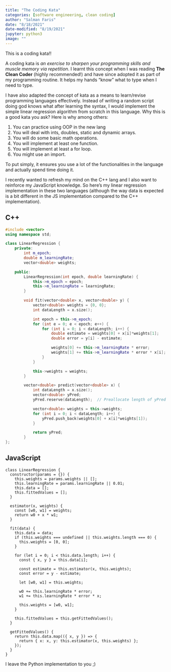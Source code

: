 ```yaml
---
title: "The Coding Kata"
categories: [software engineering, clean coding]
author: "Salman Faris"
date: "8/18/2021"
date-modified: "8/19/2021"
jupyter: python3
image: ""
---
```


This is a coding kata!!

A coding kata is _an exercise to sharpen your programming skills and muscle memory via repetition_. I learnt this concept when I was reading **The Clean Coder** (highly recommended!) and have since adopted it as part of my programming routine. It helps my hands "know" what to type when I need to type.

I have also adapted the concept of kata as a means to learn/revise programming languages effectively. Instead of writing a random script doing god knows what after learning the syntax, I would implement the simple linear regression algorithm from scratch in this language. Why this is a good kata you ask? Here is why among others:

1. You can practice using OOP in the new lang
2. You will deal with ints, doubles, static and dynamic arrays.
3. You will do some basic math operations.
4. You will implement at least one function.
5. You will implement at least a for loop.
6. You might use an import.

To put simply, it ensures you use a lot of the functionalities in the language and actually spend time doing it.

I recently wanted to refresh my mind on the C++ lang and I also want to reinforce my JavaScript knowledge. So here's my linear regression implementation in these two languages (although the way data is expected is a bit different in the JS implementation compared to the C++ implementation).

::: {.panel-tabset}
## C++

``` .cpp
#include <vector>
using namespace std;

class LinearRegression {
    private:
        int m_epoch;
        double m_learningRate;
        vector<double> weights;

    public:
        LinearRegression(int epoch, double learningRate) {
            this->m_epoch = epoch;
            this->m_learningRate = learningRate;
        }

        void fit(vector<double> x, vector<double> y) {
            vector<double> weights = {0, 0};
            int dataLength = x.size();

            int epoch = this->m_epoch;
            for (int e = 0; e < epoch; e++) {
                for (int i = 0; i < dataLength; i++) {
                    double estimate = weights[0] + x[i]*weights[1];
                    double error = y[i] - estimate;

                    weights[0] += this->m_learningRate * error;
                    weights[1] += this->m_learningRate * error * x[i];
                }
            }

            this->weights = weights;
        }

        vector<double> predict(vector<double> x) {
            int dataLength = x.size();
            vector<double> yPred;
            yPred.reserve(dataLength);  // Preallocate length of yPred based on size of x.

            vector<double> weights = this->weights;
            for (int i = 0; i < dataLength; i++) {
                yPred.push_back(weights[0] + x[i]*weights[1]);
            }

            return yPred;
        }
};
```

## JavaScript

``` .javascript
class LinearRegression {
  constructor(params = {}) {
    this.weights = params.weights || [];
    this.learningRate = params.learningRate || 0.01;
    this.data = [];
    this.fittedValues = [];
  }

  estimator(x, weights) {
    const [w0, w1] = weights;
    return w0 + x * w1;
  }

  fit(data) {
    this.data = data;
    if (this.weights === undefined || this.weights.length === 0) {
      this.weights = [0, 0];
    }

    for (let i = 0; i < this.data.length; i++) {
      const { x, y } = this.data[i];

      const estimate = this.estimator(x, this.weights);
      const error = y - estimate;

      let [w0, w1] = this.weights;

      w0 += this.learningRate * error;
      w1 += this.learningRate * error * x;

      this.weights = [w0, w1];
    }

    this.fittedValues = this.getFittedValues();
  }

  getFittedValues() {
    return this.data.map(({ x, y }) => {
      return { x: x, y: this.estimator(x, this.weights) };
    });
  }
}
```

:::

I leave the Python implementation to you ;)